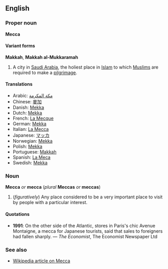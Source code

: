 ==English==
===Proper noun===
'''Mecca'''

====Variant forms====
'''Makkah''', '''Makkah al-Mukkaramah'''

#A city in [[Saudi Arabia]], the holiest place in [[Islam]] to which [[Muslim]]s are required to make a [[pilgrimage]].

====Translations====
*Arabic: [[مكة المكرمة]]
*Chinese: [[麥加]]
*Danish: [[Mekka#Danish|Mekka]]
*Dutch: [[Mekka#Dutch|Mekka]]
*French: [[La Mecque]]
*German: [[Mekka#German|Mekka]]
*Italian: [[La Mecca]]
*Japanese: [[マッカ]]
*Norwegian: [[Mekka#Norwegian|Mekka]]
*Polish: [[Mekka#Polish|Mekka]]
*Portuguese: [[Makkah#Portuguese|Makkah]]
*Spanish: [[La Meca]]
*Swedish: [[Mekka#Swedish|Mekka]]

===Noun===
'''Mecca''' ''or'' '''mecca''' (''plural'' '''Meccas''' ''or'' '''meccas''')

#(''figuratively'') Any place considered to be a very important place to visit by people with a particular interest.

====Quotations====
*'''1991''': On the other side of the Atlantic, stores in Paris's chic Avenue Montaigne, a mecca for Japanese tourists, said that sales to foreigners had fallen sharply. &mdash; ''The Economist'', The Economist Newspaper Ltd

===See also===
*[[w:Mecca|Wikipedia article on Mecca]]